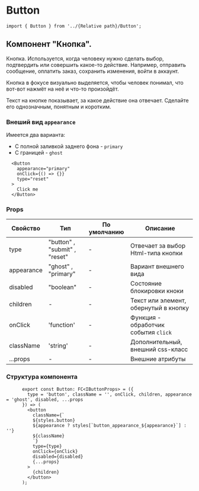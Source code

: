 # Button

```tsx
import { Button } from '../{Relative path}/Button';
```
## Компонент "Кнопка". 

Кнопка. Используется, когда человеку нужно сделать выбор, подтвердить или совершить какое-то действие. Например, отправить сообщение, оплатить заказ, сохранить изменения, войти в аккаунт.

Кнопка в фокусе визуально выделяется, чтобы человек понимал, что вот-вот нажмёт на неё и что-то произойдёт.

Текст на кнопке показывает, за какое действие она отвечает. Сделайте его однозначным, понятным и коротким.

### Внеший вид `appearance`
  Имеется два варианта: 
  - С полной заливкой заднего фона - `primary`
  - С границей - `ghost` 

```tsx
  <Button
    appearance="primary"
    onClick={() => {}}
    type="reset"
  >
    Click me
  </Button>
```



### Props
| Свойство                      | Тип                                     | По умолчанию | Описание                                                      |
|-------------------------------|-----------------------------------------|--------------|---------------------------------------------------------------|
| type                          | "button" , "submit" , "reset"           |       -      | Отвечает за выбор Html-типа кнопки                            |
| appearance                    | "ghost" , "primary"                     |       -      | Вариант внешнего вида                                         |
| disabled                      | "boolean"                               |       -      | Состояние блокировки кноки                                    |
| children                      | -                                       |       -      | Текст или элемент, обернутый в кнопку                         |
| onClick                       | 'function'                              |       -      | Функция - обработчик события `click`                          |
| className                     | 'string'                                |       -      | Дополнительный, внешний css-класс                             |
| ...props                      | -                                       |       -      | Внешние атрибуты                                              |




### Структура компонента
```tsx
      export const Button: FC<IButtonProps> = ({
        type = 'button', className = '', onClick, children, appearance = 'ghost', disabled, ...props
      }) => (
        <button
          className={`
          ${styles.button}
          ${appearance ? styles[`button_appearance_${appearance}`] : ''}
          ${className}
          `}
          type={type}
          onClick={onClick}
          disabled={disabled}
          {...props}
        >
          {children}
        </button>
      );
```